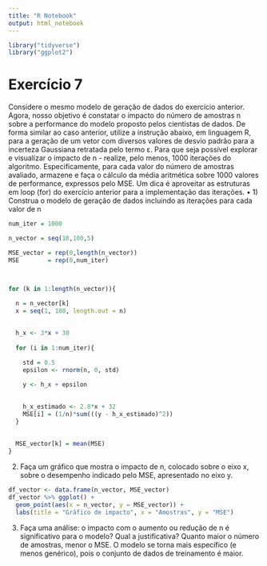 ```yaml
---
title: "R Notebook"
output: html_notebook
---
```


```r
library("tidyverse")
library("ggplot2")
```

# Exercício 7 #
Considere o mesmo modelo de geração de dados do exercício anterior. Agora, nosso objetivo
é constatar o impacto do número de amostras n sobre a performance do modelo proposto pelos
cientistas de dados. De forma similar ao caso anterior, utilize a instrução abaixo, em linguagem R,
para a geração de um vetor com diversos valores de desvio padrão para a incerteza Gaussiana retratada
pelo termo ε.
Para que seja possível explorar e visualizar o impacto de n - realize, pelo menos, 1000 iterações do
algoritmo. Especificamente, para cada valor do número de amostras avaliado, armazene e faça o
cálculo da média aritmética sobre 1000 valores de performance, expressos pelo MSE. Um dica é
aproveitar as estruturas em loop (for) do exercício anterior para a implementação das iterações.
• 1) Construa o modelo de geração de dados incluindo as iterações para cada valor de n
```r
num_iter = 1000

n_vector = seq(10,100,5)

MSE_vector = rep(0,length(n_vector))
MSE        = rep(0,num_iter)



for (k in 1:length(n_vector)){
  
  n = n_vector[k]
  x = seq(1, 100, length.out = n)
  

  h_x <- 3*x + 30
  
  for (i in 1:num_iter){

    std = 0.5
    epsilon <- rnorm(n, 0, std)
   
    y <- h_x + epsilon
    

    h_x_estimado <- 2.8*x + 32
    MSE[i] = (1/n)*sum(((y - h_x_estimado)^2))
  }
  
  
  MSE_vector[k] = mean(MSE)
}

```


2) Faça um gráfico que mostra o impacto de n, colocado sobre o eixo x, sobre o desempenho
indicado pelo MSE, apresentado no eixo y.

```r
df_vector <- data.frame(n_vector, MSE_vector)
df_vector %>% ggplot() +
  geom_point(aes(x = n_vector, y = MSE_vector)) +
  labs(title = "Gráfico de impacto", x = "Amostras", y = "MSE")
```

3) Faça uma análise: o impacto com o aumento ou redução de n é significativo para o modelo?
Qual a justificativa?
Quanto maior o número de amostras, menor o MSE. O modelo se torna mais específico (e menos genérico), pois o conjunto de dados de treinamento é maior.
